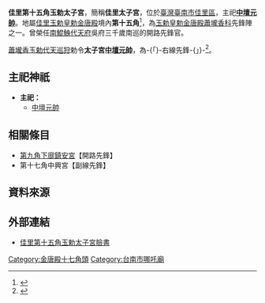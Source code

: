 {{Refimprove|time=2020-12-16T02:57:30+00:00}}
{{noteTA
|G1=姓氏
}}
{{東亞廟宇
| name = 玉勅太子宮
| img_capt = 
| image_width = 
|formername= 
|level = 
|class = 寺廟  
| location = [[佳里區|臺南市佳里區]]建南里11鄰光復路127巷12-2號 
| god = [[中壇元帥|中壇元帥]]
| type = 
| struct = 
| open_year = 
| cere_date = 
|}}
'''佳里第十五角玉勅太子宮'''，簡稱'''佳里太子宮'''，位於[[臺灣|臺灣]][[臺南市|臺南市]][[佳里區|佳里區]]，主祀'''[[中壇元帥|中壇元帥]]'''。地屬[[佳里金唐殿|佳里玉勅皇勅金唐殿]]境內'''第十五角'''<ref name="刈香轄境">{{cite book |title= 國定三級古蹟佳里金唐殿  |author=刈香轄境 }}</ref>，為[[蕭壠香|玉勅皇勅金唐殿蕭壠香科]]先鋒陣之一。曾榮任[[南鯤鯓代天府|南鯤鯓代天府]]吳府三千歲南巡的開路先鋒官。

[[蕭壠香|蕭壠香]][[十二瘟王|玉勅代天巡狩]]勅令'''太子宮[[中壇元帥|中壇元帥]]'''，為-{「}-右線先鋒-{」}-<ref name="佳里金唐殿乙酉香科五朝王醮記實">{{cite book |title= 金唐殿 |author=佳里金唐殿乙酉香科五朝王醮記實 }}</ref>。

==主祀神祇==

*'''主祀：'''
**[[中壇元帥|中壇元帥]]

==相關條目==
* [[第九角下廍鎮安宮|第九角下廍鎮安宮]]【開路先鋒】
* 第十七角中興宮【副線先鋒】

== 資料來源 ==
{{reflist}}

== 外部連結 ==
*[https://www.facebook.com/YuChiTaiZiGong/ 佳里第十五角玉勅太子宮臉書] {{Wayback|url=https://www.facebook.com/YuChiTaiZiGong/ |date=20190313065504 }}

[[Category:金唐殿十七角頭|Category:金唐殿十七角頭]]
[[Category:台南市哪吒廟|Category:台南市哪吒廟]]